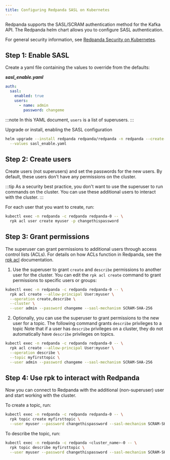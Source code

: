 ```yaml
---
title: Configuring Redpanda SASL on Kubernetes
---
```


<head>
    <meta name="title" content="Configuring Redpanda SASL on Kubernetes | Redpanda Docs"/>
    <meta name="description" content="Configuring Redpanda SASL on Kubernetes."/>
</head>

Redpanda supports the SASL/SCRAM authentication method for the Kafka API. The Redpanda helm chart allows you to configure SASL authentication.

For general security information, see [Redpanda Security on Kubernetes](/docs/security/security-kubernetes).

## Step 1: Enable SASL

Create a yaml file containing the values to override from the defaults:

_**sasl_enable.yaml**_

```yaml
auth:
  sasl:
    enabled: true
    users:
      - name: admin
        password: changeme
```

:::note
In this YAML document, `users` is a list of superusers.
:::

Upgrade or install, enabling the SASL configuration

```bash
helm upgrade --install redpanda redpanda/redpanda -n redpanda --create-namespace \
  --values sasl_enable.yaml
```

## Step 2: Create users

Create users (not superusers) and set the passwords for the new users. By default, these users don't have any permissions on the cluster.

:::tip
As a security best practice, you don't want to use the superuser to run commands on the cluster. You can use these additional users to interact with the cluster.
:::

For each user that you want to create, run:

```bash
kubectl exec -n redpanda -c redpanda redpanda-0 -- \
  rpk acl user create myuser -p changethispassword
```

## Step 3: Grant permissions

The superuser can grant permissions to additional users through access control lists (ACLs). For details on how ACLs function in Redpanda, see the [rpk acl](/docs/reference/rpk/rpk-acl/) documentation.

1. Use the superuser to grant `create` and `describe` permissions to another user for the cluster. You can edit the `rpk acl create` command to grant permissions to specific users or groups:

```bash
kubectl exec -n redpanda -c redpanda redpanda-0 -- \
  rpk acl create --allow-principal User:myuser \
  --operation create,describe \
  --cluster \
  --user admin --password changeme --sasl-mechanism SCRAM-SHA-256
```

2. Optionally, you can use the superuser to grant permissions to the new user for a topic. The following command grants `describe` privileges to a topic Note that if a user has `describe` privileges on a cluster, they do not automatically have `describe` privileges on topics.

```bash
kubectl exec -n redpanda -c redpanda redpanda-0 -- \
  rpk acl create --allow-principal User:myuser \
  --operation describe \
  --topic myfirsttopic \
  --user admin --password changeme --sasl-mechanism SCRAM-SHA-256
```

## Step 4: Use rpk to interact with Redpanda

Now you can connect to Redpanda with the additional (non-superuser) user and start working with the cluster.

To create a topic, run:

```bash
kubectl exec -n redpanda -c redpanda redpanda-0 -- \
  rpk topic create myfirsttopic \
  --user myuser --password changethispassword --sasl-mechanism SCRAM-SHA-256
```

To describe the topic, run:

```bash
kubectl exec -n redpanda -c redpanda <cluster_name>-0 -- \
  rpk topic describe myfirsttopic \
  --user myuser --password changethispassword --sasl-mechanism SCRAM-SHA-256
```
